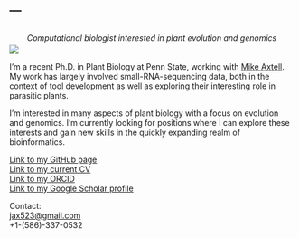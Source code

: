 --- 
---
<center>
<div style= "float:center;position: relative; top: 10px;">
*Computational biologist interested in plant evolution and genomics*

</center>
<!-- <center> -->
<!-- <div style= "float:right;position: relative; top: 0px;"> -->
![](images/index_figure_1-01.png)
<!-- </center> -->

I'm a recent Ph.D. in Plant Biology at Penn State, working with [Mike Axtell](https://sites.psu.edu/axtell/). My work has largely involved small-RNA-sequencing data, both in the context of tool development as well as exploring their interesting role in parasitic plants. 

I'm interested in many aspects of plant biology with a focus on evolution and genomics. I'm currently looking for positions where I can explore these interests and gain new skills in the quickly expanding realm of bioinformatics. 




[Link to my GitHub page](https://github.com/NateyJay)<br/>
[Link to my current CV](./files/N\ Johnson\ CV\ Nov-26-2019.pdf)<br/>
[Link to my ORCID](https://orcid.org/0000-0002-5279-9964)<br/>
[Link to my Google Scholar profile](https://scholar.google.com/citations?hl=en&user=k8bVYJoAAAAJ)<br/>

Contact:<br/>
<jax523@gmail.com><br/>
+1-(586)-337-0532<br/>




